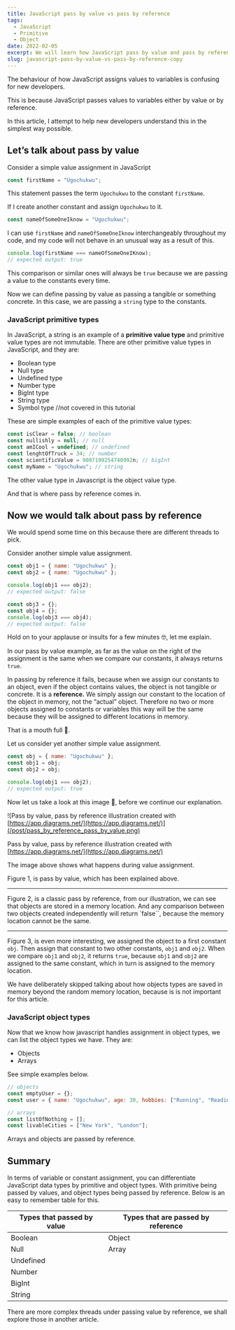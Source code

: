 ```yaml
---
title: JavaScript pass by value vs pass by reference
tags:
  - JavaScript
  - Primitive
  - Object
date: 2022-02-05
excerpt: We will learn how JavaScript pass by value and pass by reference works.
slug: javascript-pass-by-value-vs-pass-by-reference-copy
---
```


The behaviour of how JavaScript assigns values to variables is confusing for new developers.

This is because JavaScript passes values to variables either by value or by reference.

In this article, I attempt to help new developers understand this in the simplest way possible.

## Let’s talk about pass by value

Consider a simple value assignment in JavaScript

```jsx
const firstName = "Ugochukwu";
```

This statement passes the term `Ugochukwu` to the constant `firstName`.

If I create another constant and assign `Ugochukwu` to it.

```jsx
const nameOfSomeOneIknow = "Ugochukwu";
```

I can use `firstName` and `nameOfSomeOneIknow` interchangeably throughout my code, and my code will not behave in an unusual way as a result of this.

```jsx
console.log(firstName === nameOfSomeOneIKnow);
// expected output: true
```

This comparison or similar ones will always be `true` because we are passing a value to the constants every time.

Now we can define passing by value as passing a tangible or something concrete. In this case, we are passing a `string` type to the constants.

### JavaScript primitive types

In JavaScript, a string is an example of a **primitive value type** and primitive value types are not immutable. There are other primitive value types in JavaScript, and they are:

- Boolean type
- Null type
- Undefined type
- Number type
- BigInt type
- String type
- Symbol type //not covered in this tutorial

These are simple examples of each of the primitive value types:

```jsx
const isClear = false; // boolean
const nullishly = null; // null
const amICool = undefined; // undefined
const lenghtOfTruck = 34; // number
const scientificValue = 9007199254740992n; // bigInt
const myName = "Ugochukwu"; // string
```

The other value type in Javascript is the object value type.

And that is where pass by reference comes in.

## Now we would talk about pass by reference

We would spend some time on this because there are different threads to pick.

Consider another simple value assignment.

```jsx
const obj1 = { name: "Ugochukwu" };
const obj2 = { name: "Ugochukwu" };

console.log(obj1 === obj2);
// expected output: false

const obj3 = {};
const obj4 = {};
console.log(obj3 === obj4);
// expected output: false
```

Hold on to your applause or insults for a few minutes 🤓, let me explain.

In our pass by value example, as far as the value on the right of the assignment is the same when we compare our constants, it always returns `true`.

In passing by reference it fails, because when we assign our constants to an object, even if the object contains values, the object is not tangible or concrete. It is a **reference.** We simply assign our constant to the location of the object in memory, not the “actual” object. Therefore no two or more objects assigned to constants or variables this way will be the same because they will be assigned to different locations in memory.

That is a mouth full 🤣.

Let us consider yet another simple value assignment.

```jsx
const obj = { name: "Ugochukwu" };
const obj1 = obj;
const obj2 = obj;

console.log(obj1 === obj2);
// expected output: true
```

Now let us take a look at this image 🙏, before we continue our explanation.

![Pass by value, pass by reference illustration created with [https://app.diagrams.net/](https://app.diagrams.net/)](/post/pass_by_reference_pass_by_value.png)

Pass by value, pass by reference illustration created with [https://app.diagrams.net/](https://app.diagrams.net/)

The image above shows what happens during value assignment.

Figure 1, is pass by value, which has been explained above.

---

Figure 2, is a classic pass by reference, from our illustration, we can see that objects are stored in a memory location. And any comparison between two objects created independently will return `false``, because the memory location cannot be the same.

---

Figure 3, is even more interesting, we assigned the object to a first constant `obj`. Then assign that constant to two other constants, `obj1` and `obj2`. When we compare `obj1` and `obj2`, it returns `true`, because `obj1` and `obj2` are assigned to the same constant, which in turn is assigned to the memory location.

We have deliberately skipped talking about how objects types are saved in memory beyond the random memory location, because is is not important for this article.

### JavaScript object types

Now that we know how javascript handles assignment in object types, we can list the object types we have. They are:

- Objects
- Arrays

See simple examples below.

```jsx
// objects
const emptyUser = {};
const user = { name: "Ugochukwu", age: 30, hobbies: ["Running", "Reading"] };

// arrays
const listOfNothing = [];
const livableCities = ["New York", "London"];
```

Arrays and objects are passed by reference.

## Summary

In terms of variable or constant assignment, you can differentiate JavaScript data types by primitive and object types. With primitive being passed by values, and object types being passed by reference. Below is an easy to remember table for this.

<table id="1475bab7-a187-4423-a716-cfccd746ade2" className="simple-table">
  <thead>
    <tr id="20c03bb0-53e0-4581-a84a-48833f838c45">
      <th id="Eipv" className="simple-table-header">
        Types that passed by value
      </th>
      <th id="]pd[" className="simple-table-header">
        Types that are passed by reference
      </th>
    </tr>
  </thead>
  <tbody>
    <tr id="b0ca82c6-ba42-4fb5-9bfd-ba2084cd2f8c">
      <td id="Eipv">Boolean</td>
      <td id="]pd[">Object</td>
    </tr>
    <tr id="2a34ba0e-17ca-488b-a9a5-ffd9ec11cdf9">
      <td id="Eipv">Null</td>
      <td id="]pd[">Array</td>
    </tr>
    <tr id="4703870b-9252-4560-bfb4-9eb07318f6b6">
      <td id="Eipv">Undefined</td>
      <td id="]pd["></td>
    </tr>
    <tr id="9392d01e-df4a-49d1-81a5-13a5502c94c1">
      <td id="Eipv">Number</td>
      <td id="]pd["></td>
    </tr>
    <tr id="416050b5-2c88-4077-bedd-8ca778b83a38">
      <td id="Eipv">BigInt</td>
      <td id="]pd["></td>
    </tr>
    <tr id="3e65155c-93b8-4f32-990f-1f68691a3bb4">
      <td id="Eipv">String</td>
      <td id="]pd["></td>
    </tr>
  </tbody>
</table>

There are more complex threads under passing value by reference, we shall explore those in another article.
